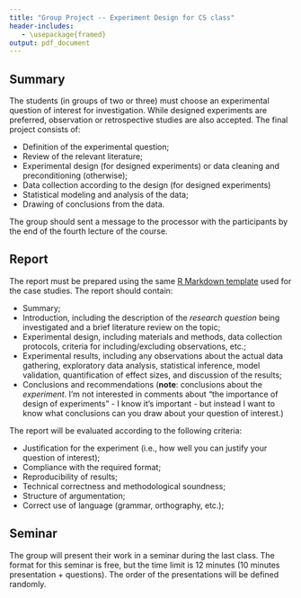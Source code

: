 ```yaml
---
title: "Group Project -- Experiment Design for CS class"
header-includes:
   - \usepackage{framed}
output: pdf_document
---
```



## Summary
The students (in groups of two or three) must choose an experimental question of interest for investigation. While designed experiments are preferred, observation or retrospective studies are also accepted. The final project consists of:

- Definition of the experimental question;
- Review of the relevant literature;
- Experimental design (for designed experiments) or data cleaning and preconditioning (otherwise);
- Data collection according to the design (for designed experiments)
- Statistical modeling and analysis of the data;
- Drawing of conclusions from the data.

The group should sent a message to the processor with the participants by the end of the fourth
lecture of the course.

## Report
The report must be prepared using the same [R Markdown template](https://github.com/fcampelo/Design-and-Analysis-of-Experiments/tree/master/Report%20template) used for the case studies. The report should contain:

- Summary;
- Introduction, including the description of the _research question_ being investigated and a brief literature review on the topic;
- Experimental design, including materials and methods, data collection protocols, criteria for including/excluding observations, etc.;
- Experimental results, including any observations about the actual data gathering, exploratory data analysis, statistical inference, model validation, quantification of effect sizes, and discussion of the results;
- Conclusions and recommendations (**note**: conclusions about the _experiment_. I'm not interested in comments about "the importance of design of experiments" - I know it's important - but instead I want to know what conclusions can you draw about your question of interest.)


The report will be evaluated according to the following criteria:

- Justification for the experiment (i.e., how well you can justify your question of interest);
- Compliance with the required format;
- Reproducibility of results;
- Technical correctness and methodological soundness;
- Structure of argumentation;
- Correct use of language (grammar, orthography, etc.);

## Seminar
The group will present their work in a seminar during the last class. The format for this seminar is free, but the time limit is 12 minutes (10 minutes presentation + questions). The order of the presentations will be defined randomly.
